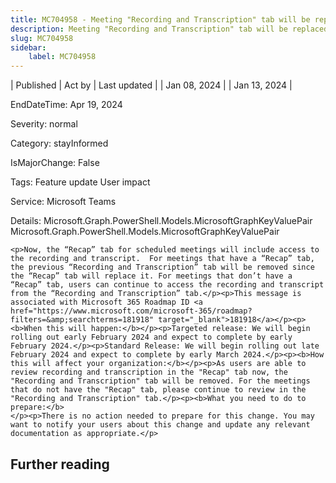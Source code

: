 ```yaml
---
title: MC704958 - Meeting "Recording and Transcription" tab will be replaced by "Recap" tab
description: Meeting "Recording and Transcription" tab will be replaced by "Recap" tab
slug: MC704958
sidebar:
    label: MC704958
---
```



| Published | Act by | Last updated |
| Jan 08, 2024 |  | Jan 13, 2024 |

EndDateTime: Apr 19, 2024

Severity: normal

Category: stayInformed

IsMajorChange: False

Tags: Feature update User impact

Service: Microsoft Teams

Details: Microsoft.Graph.PowerShell.Models.MicrosoftGraphKeyValuePair Microsoft.Graph.PowerShell.Models.MicrosoftGraphKeyValuePair

```
<p>Now, the “Recap” tab for scheduled meetings will include access to the recording and transcript.  For meetings that have a “Recap” tab, the previous “Recording and Transcription” tab will be removed since the “Recap” tab will replace it. For meetings that don’t have a “Recap” tab, users can continue to access the recording and transcript from the “Recording and Transcription” tab.</p><p>This message is associated with Microsoft 365 Roadmap ID <a href="https://www.microsoft.com/microsoft-365/roadmap?filters=&amp;searchterms=181918" target="_blank">181918</a></p><p><b>When this will happen:</b></p><p>Targeted release: We will begin rolling out early February 2024 and expect to complete by early February 2024.</p><p>Standard Release: We will begin rolling out late February 2024 and expect to complete by early March 2024.</p><p><b>How this will affect your organization:</b></p><p>As users are able to review recording and transcription in the "Recap" tab now, the "Recording and Transcription" tab will be removed. For the meetings that do not have the "Recap" tab, please continue to review in the "Recording and Transcription" tab.</p><p><b>What you need to do to prepare:</b>
</p><p>There is no action needed to prepare for this change. You may want to notify your users about this change and update any relevant documentation as appropriate.</p>
```

## Further reading
